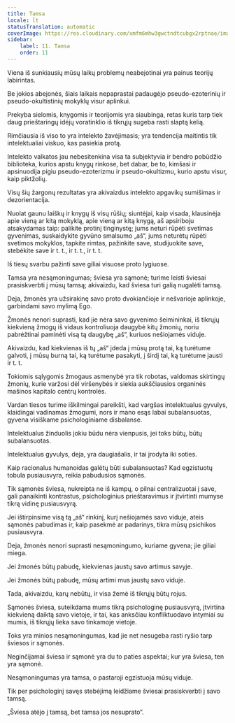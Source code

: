 ```yaml
---
title: Tamsa
locale: lt
statusTranslation: automatic
coverImage: https://res.cloudinary.com/xmfm6mhw3gwctndtcubgx2rptnae/image/upload/v1741354419/small_cover_la_gran_rebelion_28716e29d2.webp
sidebar:
    label: 11. Tamsa
    order: 11
---
```

Viena iš sunkiausių mūsų laikų problemų neabejotinai yra painus teorijų labirintas.

Be jokios abejonės, šiais laikais nepaprastai padaugėjo pseudo-ezoterinių ir pseudo-okultistinių mokyklų visur aplinkui.

Prekyba sielomis, knygomis ir teorijomis yra siaubinga, retas kuris tarp tiek daug prieštaringų idėjų voratinklio iš tikrųjų sugeba rasti slaptą kelią.

Rimčiausia iš viso to yra intelekto žavėjimasis; yra tendencija maitintis tik intelektualiai viskuo, kas pasiekia protą.

Intelekto valkatos jau nebesitenkina visa ta subjektyvia ir bendro pobūdžio biblioteka, kurios apstu knygų rinkose, bet dabar, be to, kimšasi ir apsinuodija pigiu pseudo-ezoterizmu ir pseudo-okultizmu, kurio apstu visur, kaip piktžolių.

Visų šių žargonų rezultatas yra akivaizdus intelekto apgavikų sumišimas ir dezorientacija.

Nuolat gaunu laiškų ir knygų iš visų rūšių; siuntėjai, kaip visada, klausinėja apie vieną ar kitą mokyklą, apie vieną ar kitą knygą, aš apsiriboju atsakydamas taip: palikite protinį tinginystę; jums neturi rūpėti svetimas gyvenimas, suskaidykite gyvūno smalsumo „aš“, jums neturėtų rūpėti svetimos mokyklos, tapkite rimtas, pažinkite save, studijuokite save, stebėkite save ir t. t., ir t. t., ir t. t.

Iš tiesų svarbu pažinti save giliai visuose proto lygiuose.

Tamsa yra nesąmoningumas; šviesa yra sąmonė; turime leisti šviesai prasiskverbti į mūsų tamsą; akivaizdu, kad šviesa turi galią nugalėti tamsą.

Deja, žmonės yra užsirakinę savo proto dvokiančioje ir nešvarioje aplinkoje, garbindami savo mylimą Ego.

Žmonės nenori suprasti, kad jie nėra savo gyvenimo šeimininkai, iš tikrųjų kiekvieną žmogų iš vidaus kontroliuoja daugybė kitų žmonių, noriu pabrėžtinai paminėti visą tą daugybę „aš“, kuriuos nešiojamės viduje.

Akivaizdu, kad kiekvienas iš tų „aš“ įdeda į mūsų protą tai, ką turėtume galvoti, į mūsų burną tai, ką turėtume pasakyti, į širdį tai, ką turėtume jausti ir t. t.

Tokiomis sąlygomis žmogaus asmenybė yra tik robotas, valdomas skirtingų žmonių, kurie varžosi dėl viršenybės ir siekia aukščiausios organinės mašinos kapitalo centrų kontrolės.

Vardan tiesos turime iškilmingai pareikšti, kad vargšas intelektualus gyvulys, klaidingai vadinamas žmogumi, nors ir mano esąs labai subalansuotas, gyvena visiškame psichologiniame disbalanse.

Intelektualus žinduolis jokiu būdu nėra vienpusis, jei toks būtų, būtų subalansuotas.

Intelektualus gyvulys, deja, yra daugiašalis, ir tai įrodyta iki soties.

Kaip racionalus humanoidas galėtų būti subalansuotas? Kad egzistuotų tobula pusiausvyra, reikia pabudusios sąmonės.

Tik sąmonės šviesa, nukreipta ne iš kampų, o pilnai centralizuotai į save, gali panaikinti kontrastus, psichologinius prieštaravimus ir įtvirtinti mumyse tikrą vidinę pusiausvyrą.

Jei ištirpinsime visą tą „aš“ rinkinį, kurį nešiojamės savo viduje, ateis sąmonės pabudimas ir, kaip pasekmė ar padarinys, tikra mūsų psichikos pusiausvyra.

Deja, žmonės nenori suprasti nesąmoningumo, kuriame gyvena; jie giliai miega.

Jei žmonės būtų pabudę, kiekvienas jaustų savo artimus savyje.

Jei žmonės būtų pabudę, mūsų artimi mus jaustų savo viduje.

Tada, akivaizdu, karų nebūtų, ir visa žemė iš tikrųjų būtų rojus.

Sąmonės šviesa, suteikdama mums tikrą psichologinę pusiausvyrą, įtvirtina kiekvieną daiktą savo vietoje, ir tai, kas anksčiau konfliktuodavo intymiai su mumis, iš tikrųjų lieka savo tinkamoje vietoje.

Toks yra minios nesąmoningumas, kad jie net nesugeba rasti ryšio tarp šviesos ir sąmonės.

Neginčijamai šviesa ir sąmonė yra du to paties aspektai; kur yra šviesa, ten yra sąmonė.

Nesąmoningumas yra tamsa, o pastaroji egzistuoja mūsų viduje.

Tik per psichologinį savęs stebėjimą leidžiame šviesai prasiskverbti į savo tamsą.

„Šviesa atėjo į tamsą, bet tamsa jos nesuprato“.


